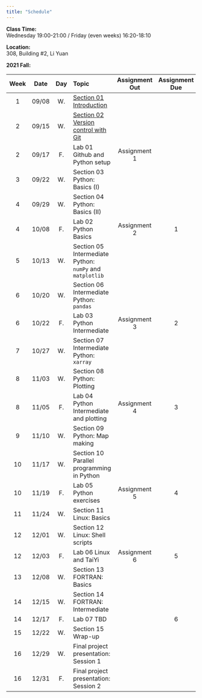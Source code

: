 ---
title: "Schedule"
---
**Class Time:**   
Wednesday 19:00-21:00 / Friday (even weeks) 16:20-18:10

**Location:**   
308, Building #2, Li Yuan  

**2021 Fall:**

|Week|Date |Day | Topic                                                                                |Assignment Out|Assignment Due|
|:--:|:---:|:--:|:-------------------------------------------------------------------------------------|:------------:|:------------:|
|1   |09/08|W.  |[Section 01 Introduction](https://zhu-group.github.io/ese5023/Section_01.html)        |              |              |
|2   |09/15|W.  |[Section 02 Version control with Git](https://zhu-group.github.io/ese5023/Section_02.html)|              |              |
|2   |09/17|F.  |Lab 01 Github and Python setup                                                        | Assignment 1 |              |
|3   |09/22|W.  |Section 03 Python: Basics (I)                                                         |              |              |
|4   |09/29|W.  |Section 04 Python: Basics (II)                                                        |              |              |
|4   |10/08|F.  |Lab 02  Python Basics                                                                 | Assignment 2 |  1           |
|5   |10/13|W.  |Section 05 Intermediate Python: `numPy` and `matplotlib`                              |              |              |
|6   |10/20|W.  |Section 06 Intermediate Python: `pandas`                                              |              |              |
|6   |10/22|F.  |Lab 03  Python Intermediate                                                           | Assignment 3 |  2           |
|7   |10/27|W.  |Section 07 Intermediate Python: `xarray`                                              |              |              |
|8   |11/03|W.  |Section 08 Python: Plotting                                                           |              |              |
|8   |11/05|F.  |Lab 04  Python Intermediate and plotting                                              | Assignment 4 |  3           |
|9   |11/10|W.  |Section 09 Python: Map making                                                         |              |              |
|10  |11/17|W.  |Section 10 Parallel programming in Python                                             |              |              |
|10  |11/19|F.  |Lab 05  Python exercises                                                              | Assignment 5 |  4           |
|11  |11/24|W.  |Section 11 Linux: Basics                                                              |              |              |
|12  |12/01|W.  |Section 12 Linux: Shell scripts                                                       |              |              |
|12  |12/03|F.  |Lab 06 Linux and TaiYi                                                                | Assignment 6 |  5           |
|13  |12/08|W.  |Section 13 FORTRAN: Basics                                                            |              |              |
|14  |12/15|W.  |Section 14 FORTRAN: Intermediate                                                      |              |              |
|14  |12/17|F.  |Lab 07 TBD                                                                            |              |  6           |
|15  |12/22|W.  |Section 15 Wrap-up                                                                    |              |              |
|16  |12/29|W.  |Final project presentation: Session 1                                                 |              |              |  
|16  |12/31|F.  |Final project presentation: Session 2                                                 |              |              |
